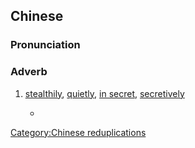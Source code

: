{{also|静鸡鸡}}
==Chinese==
{{zh-forms|s=静鸡鸡}}
{{was fwotd|2016|April|15|lang=zh}}

===Pronunciation===
{{zh-pron
|c=zing6 gai1 gai1
|cat=adv
}}

===Adverb===
{{zh-adv}}

# {{lb|zh|Cantonese}} [[stealthily]], [[quietly]], [[in secret]], [[secretively]]
#* {{quote-book
|year=2015
|author=堂前燕
|title=黑眼睛
|url=https://books.google.com/books?id=1EJ3CgAAQBAJ&lpg=PT204&dq=%22%E9%9D%9C%E9%9B%9E%E9%9B%9E%22&pg=PT204#v=onepage&q=%22%E9%9D%9C%E9%9B%9E%E9%9B%9E%22&f=false
|isbn=9789888288687
|page=202
|publisher=日閱堂
}}
#*: {{zh-x|第二 日 起身 返工，一個 月 後 無 咗 件 事，一 年 後 政府 靜雞雞 把 議案{on3} 通過，到頭來 一切 都 沒有 改變 過。|On the second day, I got up and went to work; after one month the matter had disappeared, after one year the government '''silently''' passed the motion; in the end nothing changed.|C}}

[[Category:Chinese reduplications]]